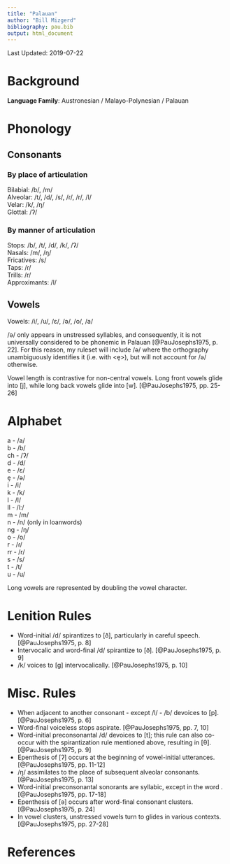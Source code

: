 ```yaml
---
title: "Palauan"
author: "Bill Mizgerd"
bibliography: pau.bib
output: html_document
---
```


Last Updated: 2019-07-22

# Background

**Language Family**: Austronesian / Malayo-Polynesian / Palauan

# Phonology

## Consonants

### By place of articulation

Bilabial: /b/, /m/  
Alveolar: /t/, /d/, /s/, /ɾ/, /r/, /l/  
Velar: /k/, /ŋ/  
Glottal: /ʔ/  

### By manner of articulation

Stops: /b/, /t/, /d/, /k/, /ʔ/  
Nasals: /m/, /ŋ/  
Fricatives: /s/  
Taps: /ɾ/  
Trills: /r/  
Approximants: /l/  

## Vowels

Vowels: /i/, /u/, /ɛ/, /ə/, /o/, /a/  

/ə/ only appears in unstressed syllables, and consequently, it is not universally considered to be phonemic in Palauan [@PauJosephs1975, p. 22]. For this reason, my ruleset will include /ə/ where the orthography unambiguously identifies it (i.e. with <ȩ>), but will not account for /ə/ otherwise.

Vowel length is contrastive for non-central vowels. Long front vowels glide into [j], while long back vowels glide into [w]. [@PauJosephs1975, pp. 25-26]

# Alphabet

a - /a/  
b - /b/  
ch - /ʔ/  
d - /d/  
e - /ɛ/  
ȩ - /ə/  
i - /i/  
k - /k/  
l - /l/  
ll - /lː/  
m - /m/  
n - /n/ (only in loanwords)  
ng - /ŋ/  
o - /o/  
r - /ɾ/  
rr - /r/  
s - /s/  
t - /t/  
u - /u/  

Long vowels are represented by doubling the vowel character.

# Lenition Rules

* Word-initial /d/ spirantizes to [ð], particularly in careful speech. [@PauJosephs1975, p. 8]
* Intervocalic and word-final /d/ spirantize to [ð]. [@PauJosephs1975, p. 9]
* /k/ voices to [ɡ] intervocalically. [@PauJosephs1975, p. 10]

# Misc. Rules

* When adjacent to another consonant - except /l/ - /b/ devoices to [p]. [@PauJosephs1975, p. 6]
* Word-final voiceless stops aspirate. [@PauJosephs1975, pp. 7, 10]
* Word-initial preconsonantal /d/ devoices to [t]; this rule can also co-occur with the spirantization rule mentioned above, resulting in [θ]. [@PauJosephs1975, p. 9]
* Epenthesis of [ʔ] occurs at the beginning of vowel-initial utterances. [@PauJosephs1975, pp. 11-12]
* /ŋ/ assimilates to the place of subsequent alveolar consonants. [@PauJosephs1975, p. 13]
* Word-initial preconsonantal sonorants are syllabic, except in the word <mlai>. [@PauJosephs1975, pp. 17-18]
* Epenthesis of [ə] occurs after word-final consonant clusters. [@PauJosephs1975, p. 24]
* In vowel clusters, unstressed vowels turn to glides in various contexts. [@PauJosephs1975, pp. 27-28]

# References
